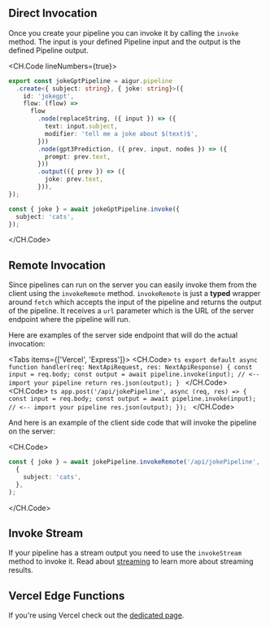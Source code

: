 
## Direct Invocation

Once you create your pipeline you can invoke it by calling the `invoke` method.
The input is your defined Pipeline input and the output is the defined Pipeline output.

<CH.Code lineNumbers={true}>
```ts index.ts focus=2,18:20 mark=2[13:19],2[33:36],18[9:12],19[3:9]
export const jokeGptPipeline = aigur.pipeline
  .create<{ subject: string}, { joke: string}>({
    id: 'jokegpt',
    flow: (flow) =>
      flow
        .node(replaceString, ({ input }) => ({
          text: input.subject,
          modifier: 'tell me a joke about $(text)$',
        }))
        .node(gpt3Prediction, ({ prev, input, nodes }) => ({
          prompt: prev.text,
        }))
        .output(({ prev }) => ({
          joke: prev.text,
        })),
});

const { joke } = await jokeGptPipeline.invoke({
  subject: 'cats',
});

```
</CH.Code>

## Remote Invocation

Since pipelines can run on the server you can easily invoke them from the client using the `invokeRemote` method.
`invokeRemote` is just a **typed** wrapper around `fetch` which accepts the input of the pipeline and returns the output of the pipeline.
It receives a `url` parameter which is the URL of the server endpoint where the pipeline will run.

Here are examples of the server side endpoint that will do the actual invocation:

<Tabs items={['Vercel', 'Express']}>
	<Tab>
    <CH.Code>
    ```ts
    export default async function handler(req: NextApiRequest, res: NextApiResponse) {
      const input = req.body;
      const output = await pipeline.invoke(input); // <-- import your pipeline
      return res.json(output);
    }
    ```
    </CH.Code>
  </Tab>
  <Tab>
    <CH.Code>
    ```ts
    app.post('/api/jokePipeline', async (req, res) => {
      const input = req.body;
      const output = await pipeline.invoke(input); // <-- import your pipeline
      res.json(output);
    });
    ```
    </CH.Code>
  </Tab>
</Tabs>

And here is an example of the client side code that will invoke the pipeline on the server:

<CH.Code>
```ts
const { joke } = await jokePipeline.invokeRemote('/api/jokePipeline',
  {
    subject: 'cats',
  },
);
```
</CH.Code>


## Invoke Stream

If your pipeline has a stream output you need to use the `invokeStream` method to invoke it.
Read about [streaming](/streaming) to learn more about streaming results.

## Vercel Edge Functions

If you're using Vercel check out the [dedicated page](/frameworks/vercel).
